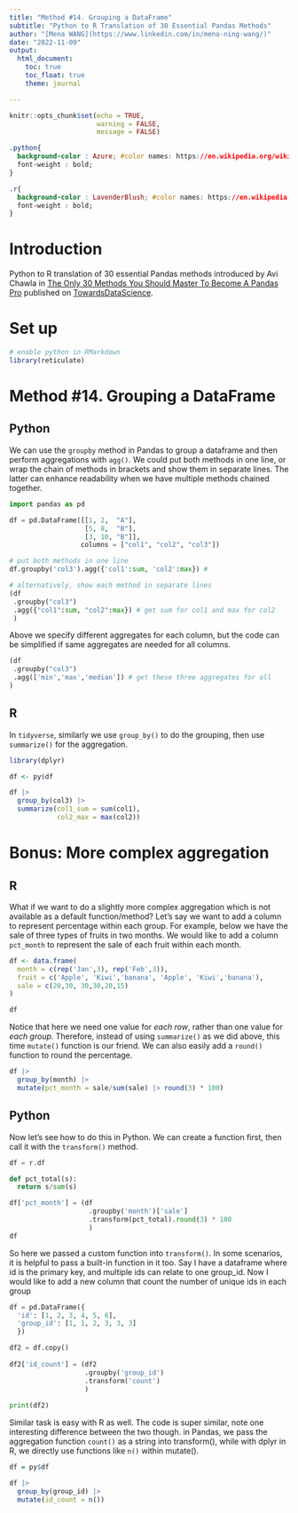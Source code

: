 ```yaml
---
title: "Method #14. Grouping a DataFrame"
subtitle: "Python to R Translation of 30 Essential Pandas Methods"
author: "[Mena WANG](https://www.linkedin.com/in/mena-ning-wang/)"
date: "2022-11-09"
output: 
  html_document:
    toc: true
    toc_float: true
    theme: journal

---
```


```r
knitr::opts_chunk$set(echo = TRUE,
                      warning = FALSE,
                      message = FALSE)
```


```css

.python{
  background-color : Azure; #color names: https://en.wikipedia.org/wiki/Web_colors
  font-weight : bold;
}

.r{
  background-color : LavenderBlush; #color names: https://en.wikipedia.org/wiki/Web_colors
  font-weight : bold;
}

```

# Introduction

Python to R translation of 30 essential Pandas methods introduced by Avi Chawla in [The Only 30 Methods You Should Master To Become A Pandas Pro](https://towardsdatascience.com/the-only-30-methods-you-should-master-to-become-a-pandas-pro-749795084bb2) published on [TowardsDataScience](https://towardsdatascience.com/). 

# Set up

```r
# enable python in RMarkdown
library(reticulate)

```

# Method #14. Grouping a DataFrame

## Python

We can use the `groupby` method in Pandas to group a dataframe and then perform aggregations with `agg()`. We could put both methods in one line, or wrap the chain of methods in brackets and show them in separate lines. The latter can enhance readability when we have multiple methods chained together. 

```python
import pandas as pd

df = pd.DataFrame([[1, 2,  "A"], 
                   [5, 8,  "B"], 
                   [3, 10, "B"]], 
                  columns = ["col1", "col2", "col3"])

# put both methods in one line 
df.groupby('col3').agg({'col1':sum, 'col2':max}) # 

```


```python
# alternatively, show each method in separate lines
(df
 .groupby("col3")
 .agg({"col1":sum, "col2":max}) # get sum for col1 and max for col2
 )
```

Above we specify different aggregates for each column, but the code can be simplified if same aggregates are needed for all columns.

```python
(df
 .groupby("col3")
 .agg(['min','max','median']) # get these three aggregates for all
)

```


## R

In `tidyverse`, similarly we use `group_by()` to do the grouping, then use `summarize()` for the aggregation.


```r
library(dplyr)

df <- py$df

df |> 
  group_by(col3) |> 
  summarize(col1_sum = sum(col1),
            col2_max = max(col2))

```


# Bonus: More complex aggregation

## R

What if we want to do a slightly more complex aggregation which is not available as a default function/method? Let's say we want to add a column to represent percentage within each group. For example, below we have the sale of three types of fruits in two months. We would like to add a column `pct_month` to represent the sale of each fruit within each month. 

```r

df <- data.frame(
  month = c(rep('Jan',3), rep('Feb',3)),
  fruit = c('Apple', 'Kiwi','banana', 'Apple', 'Kiwi','banana'),
  sale = c(20,30, 30,30,20,15)
)

df

```


Notice that here we need one value for *each row*, rather than one value for *each group*. Therefore, instead of using `summarize()` as we did above, this time `mutate()` function is our friend. We can also easily add a `round()` function to round the percentage.

```r

df |>  
  group_by(month) |>  
  mutate(pct_month = sale/sum(sale) |> round(3) * 100)

```

## Python

Now let's see how to do this in Python. We can create a function first, then call it with the `transform()` method.

```python
df = r.df 

def pct_total(s):
  return s/sum(s)

df['pct_month'] = (df
                    .groupby('month')['sale']
                    .transform(pct_total).round(3) * 100
                    )
df

```

So here we passed a custom function into `transform()`. In some scenarios, it is helpful to pass a built-in function in it too. Say I have a dataframe where id is the primary key, and multiple ids can relate to one group_id. Now I would like to add a new column that count the number of unique ids in each group

```python
df = pd.DataFrame({
  'id': [1, 2, 3, 4, 5, 6],
  'group_id': [1, 1, 2, 3, 3, 3]
  })

df2 = df.copy()
  
df2['id_count'] = (df2
                   .groupby('group_id')
                   .transform('count')
                   )
                   
print(df2)

```

Similar task is easy with R as well. The code is super similar, note one interesting difference between the two though. in Pandas, we pass the aggregation function `count()` as a string into transform(), while with dplyr in R, we directly use functions like `n()` within mutate().

```r
df = py$df

df |>
  group_by(group_id) |> 
  mutate(id_count = n())

```



